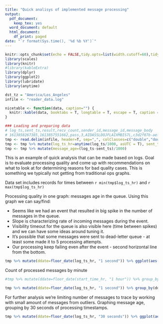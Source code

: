 ```yaml
---
title: "Quick analisys of implemented message processing"
output:
  pdf_document:
    keep_tex: yes
  word_document: default
  html_document:
    df_print: paged
date: "`r format(Sys.time(), '%d %b %Y')`"
---
```


```r

knitr::opts_chunk$set(echo = FALSE,tidy.opts=list(width.cutoff=60),tidy=TRUE)
library(scales)
library(knitr)
#library(kableExtra)
library(dplyr)
library(ggplot2)
library(lubridate)
library(anytime)

dst_tz = "America/Los_Angeles"
infile <- "reader_data.log"

nicetable <- function(data, caption="") {
  knitr::kable(data, booktabs = T, longtable = T, escape = T, caption = caption) %>% kable_styling(latex_options = c("striped","hold_position","repeat_header"))
}

### Loading and preparing data 
# log_ts,sent_ts,result,recv_count,sender_id,message_id,message_body
# 1613858267385,1613857551662,pass,3,AIDASSLDOJFLAIXMBIS7L,c3d2f07b-aef9-487a-a1a6-161c94931b9d,"There's always an excuse for it"
tmp <- read.delim(infile, header=T, sep=",", colClasses=c("double","double","factor","integer","factor","factor","character"))
tmp <- tmp %>% mutate(log_ts_hr=anytime(log_ts/1000, asUTC = T), sent_ts_hr=anytime(sent_ts/1000, asUTC = T))
tmp <- tmp %>% mutate(message_age=(log_ts-sent_ts)/1000)

```
This is an example of quick analysis that can be made based on logs. Goal is to evaluate processing quality and come up with recommendations on what to look at for determining reasons for bad quality cases. This is something we typically not getting from traditional ops graphs.

Data set includes records for times between `r min(tmp$log_ts_hr)` and `r max(tmp$log_ts_hr)`

Processing quality in one graph: messages age in the queue. Using this graph we can say/find:

- Seems like we had an event that resulted in big spike in the number of messages in the queue.
- Slope is characterizing rate of incoming messages during the event.
- Visibility timeout for the queue is also visible here (time between spikes) and we can have some ideas around tuning it.
- It's possible that some messages were sent to dead-letter queue - at least some made it to 5 processing attempts.
- Our processing keep failing even after the event - second horizontal line from the bottom.

```r
tmp %>% mutate(ddate=floor_date(log_ts_hr, "1 second")) %>% ggplot(aes(x=ddate, y=message_age, color=recv_count)) + geom_point(size=1, alpha = 0.2) + theme_bw()
```
\pagebreak

Count of processed messages by minute

```r
#tmp %>% mutate(ddate=floor_date(start_time_hr, "1 hour")) %>% group_by(ddate) %>% summarise(n = n_distinct(vnic_id)) %>% ggplot(aes(x=ddate, y=n)) + geom_line() + theme_bw()

tmp %>% mutate(ddate=floor_date(log_ts_hr, "1 second")) %>% group_by(ddate) %>% count() %>% ggplot(aes(x=ddate, y=n)) + geom_line() + theme_bw()
```
\pagebreak

For further analysis we're limiting number of messages to trace by working with small amount of messages from outliers.
Graphing message age, grouping by 30 seconds of processing timestamps.

```r
tmp %>% mutate(ddate=floor_date(log_ts_hr, "30 seconds")) %>% ggplot(aes(x=ddate, y=message_age)) + geom_boxplot(aes(group=ddate)) + theme_bw()
```


